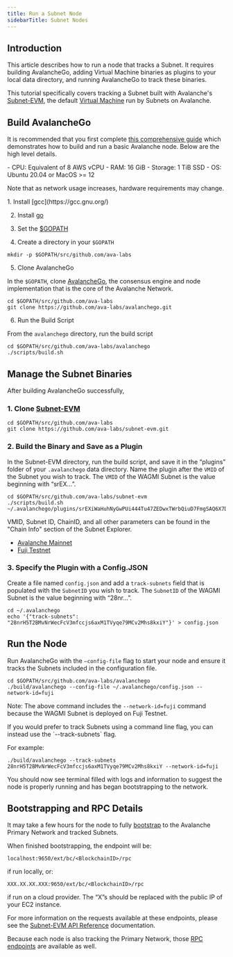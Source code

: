 ```yaml
---
title: Run a Subnet Node
sidebarTitle: Subnet Nodes
---
```

Introduction[​](#introduction "Direct link to heading")
-------------------------------------------------------

This article describes how to run a node that tracks a Subnet. It requires building AvalancheGo, adding Virtual Machine binaries as plugins to your local data directory, and running AvalancheGo to track these binaries.

This tutorial specifically covers tracking a Subnet built with Avalanche's [Subnet-EVM](https://github.com/ava-labs/subnet-evm), the default [Virtual Machine](/learn/virtual-machines) run by Subnets on Avalanche.

Build AvalancheGo[​](#build-avalanchego "Direct link to heading")
-----------------------------------------------------------------

It is recommended that you first complete [this comprehensive guide](/nodes/run-a-node/manually) which demonstrates how to build and run a basic Avalanche node. Below are the high level details.

<Accordions>
<Accordion title="System Requirements">
- CPU: Equivalent of 8 AWS vCPU
- RAM: 16 GiB
- Storage: 1 TiB SSD
- OS: Ubuntu 20.04 or MacOS >= 12

Note that as network usage increases, hardware requirements may change.
</Accordion>

<Accordion title="To build from source:">
1.  Install [gcc](https://gcc.gnu.org/)
    
2.  Install [go](https://go.dev/)
    
3.  Set the [$GOPATH](https://github.com/golang/go/wiki/SettingGOPATH)
    
4.  Create a directory in your `$GOPATH`
    

```
mkdir -p $GOPATH/src/github.com/ava-labs
```

5.  Clone AvalancheGo

In the `$GOPATH`, clone [AvalancheGo](https://github.com/ava-labs/avalanchego), the consensus engine and node implementation that is the core of the Avalanche Network.

```
cd $GOPATH/src/github.com/ava-labs
git clone https://github.com/ava-labs/avalanchego.git
```

6.  Run the Build Script

From the `avalanchego` directory, run the build script

```
cd $GOPATH/src/github.com/ava-labs/avalanchego
./scripts/build.sh

```
</Accordion>
</Accordions>

## Manage the Subnet Binaries

After building AvalancheGo successfully,

### 1. Clone [Subnet-EVM](https://github.com/ava-labs/subnet-evm)

```
cd $GOPATH/src/github.com/ava-labs
git clone https://github.com/ava-labs/subnet-evm.git
```

### 2. Build the Binary and Save as a Plugin

In the Subnet-EVM directory, run the build script, and save it in the “plugins” folder of your `.avalanchego` data directory. Name the plugin after the `VMID` of the Subnet you wish to track. The `VMID` of the WAGMI Subnet is the value beginning with “srEX...”.

```
cd $GOPATH/src/github.com/ava-labs/subnet-evm
./scripts/build.sh ~/.avalanchego/plugins/srEXiWaHuhNyGwPUi444Tu47ZEDwxTWrbQiuD7FmgSAQ6X7Dy
```

<Accordions>
<Accordion title="Where can I find Subnet parameters like VMID?">
VMID, Subnet ID, ChainID, and all other parameters can be found in the "Chain Info" section of the Subnet Explorer.

- [Avalanche Mainnet](https://subnets.avax.network/c-chain)
- [Fuji Testnet](https://subnets-test.avax.network/wagmi)
</Accordion>
</Accordions>

### 3. Specify the Plugin with a Config.JSON

Create a file named `config.json` and add a `track-subnets` field that is populated with the `SubnetID` you wish to track. The `SubnetID` of the WAGMI Subnet is the value beginning with “28nr...”.

```
cd ~/.avalanchego
echo '{"track-subnets": "28nrH5T2BMvNrWecFcV3mfccjs6axM1TVyqe79MCv2Mhs8kxiY"}' > config.json
```

## Run the Node

Run AvalancheGo with the `—config-file` flag to start your node and ensure it tracks the Subnets included in the configuration file.

```
cd $GOPATH/src/github.com/ava-labs/avalanchego
./build/avalanchego --config-file ~/.avalanchego/config.json --network-id=fuji
```

Note: The above command includes the `--network-id=fuji` command because the WAGMI Subnet is deployed on Fuji Testnet.

<Accordions>
<Accordion title="Run via the command line instead">
If you would prefer to track Subnets using a command line flag, you can instead use the `--track-subnets` flag.

For example:

```
./build/avalanchego --track-subnets 28nrH5T2BMvNrWecFcV3mfccjs6axM1TVyqe79MCv2Mhs8kxiY --network-id=fuji

```
</Accordion>
</Accordions>

You should now see terminal filled with logs and information to suggest the node is properly running and has began bootstrapping to the network.

## Bootstrapping and RPC Details

It may take a few hours for the node to fully [bootstrap](/nodes/run-a-node/manually#bootstrapping) to the Avalanche Primary Network and tracked Subnets.

When finished bootstrapping, the endpoint will be:

```
localhost:9650/ext/bc/<BlockchainID>/rpc
```

if run locally, or:
```
XXX.XX.XX.XXX:9650/ext/bc/<BlockchainID>/rpc
```

if run on a cloud provider. The “X”s should be replaced with the public IP of your EC2 instance.

For more information on the requests available at these endpoints, please see the [Subnet-EVM API Reference](/api-reference/subnet-evm-api) documentation.

Because each node is also tracking the Primary Network, those [RPC endpoints](/nodes/run-a-node/manually#rpc) are available as well.